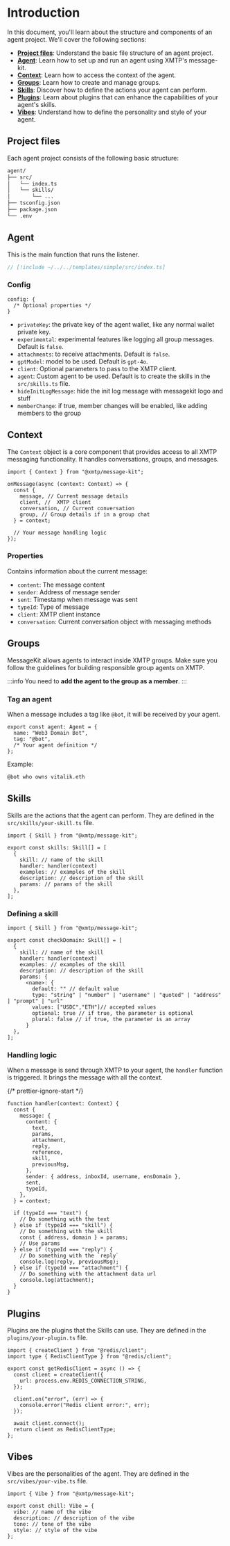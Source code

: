
# Introduction

In this document, you'll learn about the structure and components of an agent project. We'll cover the following sections:

- **[Project files](#project-files)**: Understand the basic file structure of an agent project.
- **[Agent](#agent)**: Learn how to set up and run an agent using XMTP's message-kit.
- **[Context](#context)**: Learn how to access the context of the agent.
- **[Groups](#groups)**: Learn how to create and manage groups.
- **[Skills](#skills)**: Discover how to define the actions your agent can perform.
- **[Plugins](#plugins)**: Learn about plugins that can enhance the capabilities of your agent's skills.
- **[Vibes](#vibes)**: Understand how to define the personality and style of your agent.

## Project files

Each agent project consists of the following basic structure:

```bash
agent/
├── src/
│   └── index.ts
│   └── skills/
│       └── ...
├── tsconfig.json
├── package.json
└── .env
```

## Agent

This is the main function that runs the listener.

```jsx
// [!include ~/../../templates/simple/src/index.ts]
```

### Config

```tsx
config: {
  /* Optional properties */
}
```

- `privateKey`: the private key of the agent wallet, like any normal wallet private key.
- `experimental`: experimental features like logging all group messages. Default is `false`.
- `attachments`: to receive attachments. Default is `false`.
- `gptModel`: model to be used. Default is `gpt-4o`.
- `client`: Optional parameters to pass to the XMTP client.
- `agent`: Custom agent to be used. Default is to create the skills in the `src/skills.ts` file.
- `hideInitLogMessage`: hide the init log message with messagekit logo and stuff
- `memberChange`: if true, member changes will be enabled, like adding members to the group

## Context

The `Context` object is a core component that provides access to all XMTP messaging functionality. It handles conversations, groups, and messages.

```tsx
import { Context } from "@xmtp/message-kit";

onMessage(async (context: Context) => {
  const {
    message, // Current message details
    client, //  XMTP client
    conversation, // Current conversation
    group, // Group details if in a group chat
  } = context;

  // Your message handling logic
});
```

### Properties

Contains information about the current message:

- `content`: The message content
- `sender`: Address of message sender
- `sent`: Timestamp when message was sent
- `typeId`: Type of message
- `client`: XMTP client instance
- `conversation`: Current conversation object with messaging methods

## Groups

MessageKit allows agents to interact inside XMTP groups. Make sure you follow the guidelines for building responsible group agents on XMTP.

:::info
You need to **add the agent to the group as a member**.
:::

### Tag an agent

When a message includes a tag like `@bot`, it will be received by your agent.

```tsx
export const agent: Agent = {
  name: "Web3 Domain Bot",
  tag: "@bot",
  /* Your agent definition */
};
```

Example:

```bash
@bot who owns vitalik.eth
```

## Skills

Skills are the actions that the agent can perform. They are defined in the `src/skills/your-skill.ts` file.

```tsx
import { Skill } from "@xmtp/message-kit";

export const skills: Skill[] = [
  {
    skill: // name of the skill
    handler: handler(context)
    examples: // examples of the skill
    description: // description of the skill
    params: // params of the skill
  },
];
```

### Defining a skill

```tsx
import { Skill } from "@xmtp/message-kit";

export const checkDomain: Skill[] = [
  {
    skill: // name of the skill
    handler: handler(context)
    examples: // examples of the skill
    description: // description of the skill
    params: {
      <name>: {
        default: "" // default value
        type: "string" | "number" | "username" | "quoted" | "address" | "prompt" | "url"
        values: ["USDC","ETH"]// accepted values
        optional: true // if true, the parameter is optional
        plural: false // if true, the parameter is an array
      }
  },
];
```

### Handling logic

When a message is send through XMTP to your agent, the `handler` function is triggered. It brings the message with all the context.

{/* prettier-ignore-start */}

```tsx [src/index.ts]
function handler(context: Context) {
  const {
    message: {
      content: {
        text,
        params,
        attachment,
        reply,
        reference,
        skill,
        previousMsg,
      },
      sender: { address, inboxId, username, ensDomain },
      sent,
      typeId,
    },
  } = context;

  if (typeId === "text") {
    // Do something with the text
  } else if (typeId === "skill") {
    // Do something with the skill
    const { address, domain } = params;
    // Use params
  } else if (typeId === "reply") {
    // Do something with the `reply`
    console.log(reply, previousMsg);
  } else if (typeId === "attachment") {
    // Do something with the attachment data url
    console.log(attachment);
  }
}
```

## Plugins

Plugins are the plugins that the Skills can use. They are defined in the `plugins/your-plugin.ts` file.

```tsx
import { createClient } from "@redis/client";
import type { RedisClientType } from "@redis/client";

export const getRedisClient = async () => {
  const client = createClient({
    url: process.env.REDIS_CONNECTION_STRING,
  });

  client.on("error", (err) => {
    console.error("Redis client error:", err);
  });

  await client.connect();
  return client as RedisClientType;
};
```

## Vibes

Vibes are the personalities of the agent. They are defined in the `src/vibes/your-vibe.ts` file.

```tsx
import { Vibe } from "@xmtp/message-kit";

export const chill: Vibe = {
  vibe: // name of the vibe
  description: // description of the vibe
  tone: // tone of the vibe
  style: // style of the vibe
};
```

